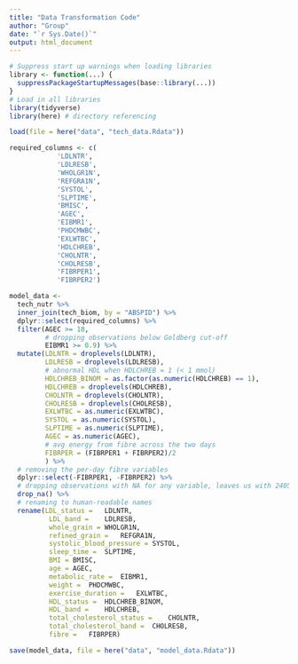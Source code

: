 ```yaml
---
title: "Data Transformation Code"
author: "Group"
date: "`r Sys.Date()`"
output: html_document
---
```


```r
# Suppress start up warnings when loading libraries
library <- function(...) {
  suppressPackageStartupMessages(base::library(...))
}
# Load in all libraries
library(tidyverse)
library(here) # directory referencing
```


```r
load(file = here("data", "tech_data.Rdata"))

required_columns <- c(
            'LDLNTR',
            'LDLRESB',
            'WHOLGR1N',
            'REFGRA1N',
            'SYSTOL',
            'SLPTIME',
            'BMISC',
            'AGEC',
            'EIBMR1',
            'PHDCMWBC',
            'EXLWTBC', 
            'HDLCHREB',
            'CHOLNTR',
            'CHOLRESB',
            'FIBRPER1',
            'FIBRPER2')

model_data <-  
  tech_nutr %>%
  inner_join(tech_biom, by = "ABSPID") %>% 
  dplyr::select(required_columns) %>% 
  filter(AGEC >= 18,
         # dropping observations below Goldberg cut-off
         EIBMR1 >= 0.9) %>% 
  mutate(LDLNTR = droplevels(LDLNTR),
         LDLRESB = droplevels(LDLRESB),
         # abnormal HDL when HDLCHREB = 1 (< 1 mmol)
         HDLCHREB_BINOM = as.factor(as.numeric(HDLCHREB) == 1),
         HDLCHREB = droplevels(HDLCHREB),
         CHOLNTR = droplevels(CHOLNTR),
         CHOLRESB = droplevels(CHOLRESB),
         EXLWTBC = as.numeric(EXLWTBC),
         SYSTOL = as.numeric(SYSTOL),
         SLPTIME = as.numeric(SLPTIME),
         AGEC = as.numeric(AGEC),
         # avg energy from fibre across the two days
         FIBRPER = (FIBRPER1 + FIBRPER2)/2
         ) %>% 
  # removing the per-day fibre variables
  dplyr::select(-FIBRPER1, -FIBRPER2) %>%
  # dropping observations with NA for any variable, leaves us with 2405 rows
  drop_na() %>% 
  # renaming to human-readable names
  rename(LDL_status =	LDLNTR,
          LDL_band =	LDLRESB,
          whole_grain =	WHOLGR1N,
          refined_grain =	REFGRA1N,
          systolic_blood_pressure =	SYSTOL,
          sleep_time =	SLPTIME,
          BMI =	BMISC,
          age =	AGEC,
          metabolic_rate =	EIBMR1,
          weight =	PHDCMWBC,
          exercise_duration =	EXLWTBC,
          HDL_status =	HDLCHREB_BINOM,
          HDL_band =	HDLCHREB,
          total_cholesterol_status =	CHOLNTR,
          total_cholesterol_band =	CHOLRESB,
          fibre =	FIBRPER)


```


```r

save(model_data, file = here("data", "model_data.Rdata"))

```

